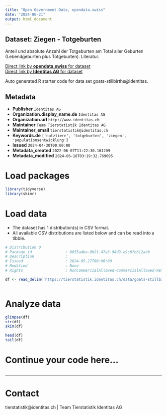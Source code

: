 ```yaml
---
title: "Open Government Data, opendata.swiss"
date: "2024-06-21"
output: html_document
---
```


## Dataset: Ziegen - Totgeburten

Anteil und absolute Anzahl der Totgeburten am Total aller Geburten (Lebendgeburten plus Totgeburten). Literatur.

[Direct link by **opendata.swiss** for dataset](https://opendata.swiss/de/dataset/ziegen-totgeburten)<br>
[Direct link by **Identitas AG** for dataset](https://tierstatistik.identitas.ch/)

Auto generated R starter code for data set goats-stillbirths@identitas.

## Metadata

- **Publisher** `Identitas AG`
- **Organization.display_name.de** `Identitas AG`
- **Organization.url** `http://www.identitas.ch`
- **Maintainer** `Team Tierstatistik Identitas AG`
- **Maintainer_email** `tierstatistik@identitas.ch`
- **Keywords.de** `['nutztiere', 'totgeburten', 'ziegen', 'populationsentwicklung']`
- **Issued** `2024-04-30T00:00:00`
- **Metadata_created** `2022-06-07T11:22:30.161209`
- **Metadata_modified** `2024-06-18T03:19:32.769095`


# Load packages

```r

library(tidyverse)
library(skimr)

```

# Load data

-   The dataset has 1 distribution(s) in CSV format.
-   All available CSV distributions are listed below and can be read into a tibble.

```r

# Distribution 0
# Package_id               : 8055a4ba-0b21-47a3-98d9-e9c8fbb12aeb
# Description              : 
# Issued                   : 2024-05-27T00:00:00
# Modified                 : None
# Rights                   : NonCommercialAllowed-CommercialAllowed-ReferenceRequired

df <- read_delim('https://tierstatistik.identitas.ch/data/goats-stillbirths.csv')



```

# Analyze data

```r

glimpse(df)
str(df)
skim(df)

head(df)
tail(df)

```

# Continue your code here...

```r

```

------------------------------------------------------------------------

# Contact

tierstatistik@identitas.ch | Team Tierstatistik Identitas AG
